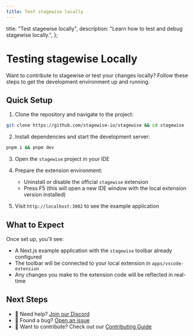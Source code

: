 ```yaml
---
title: Test stagewise locally
---
```


  title: "Test stagewise locally",
  description: "Learn how to test and debug stagewise locally.",
};

# Testing stagewise Locally

Want to contribute to stagewise or test your changes locally? Follow these steps to get the development environment up and running.

## Quick Setup

1. Clone the repository and navigate to the project:
```bash
git clone https://github.com/stagewise-io/stagewise && cd stagewise
```

2. Install dependencies and start the development server:
```bash
pnpm i && pnpm dev
```

3. Open the `stagewise` project in your IDE

4. Prepare the extension environment:
   - Uninstall or disable the official `stagewise` extension
   - Press F5 (this will open a new IDE window with the local extension version installed)

5. Visit `http://localhost:3002` to see the example application

## What to Expect

Once set up, you'll see:
- A Next.js example application with the `stagewise` toolbar already configured
- The toolbar will be connected to your local extension in `apps/vscode-extension`
- Any changes you make to the extension code will be reflected in real-time

## Next Steps

- 👾 Need help? [Join our Discord](https://discord.gg/gkdGsDYaKA)
- 🐛 Found a bug? [Open an issue](https://github.com/stagewise-io/stagewise/issues)
- 📖 Want to contribute? Check out our [Contributing Guide](https://github.com/stagewise-io/stagewise/blob/main/CONTRIBUTING.md) 